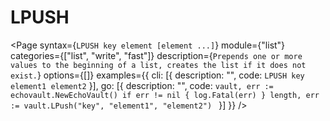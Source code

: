 # LPUSH

<Page 
  syntax={`LPUSH key element [element ...]`}
  module={"list"}
  categories={["list", "write", "fast"]}
  description={`Prepends one or more values to the beginning of a list, creates the list if it does not exist.`}
  options={[]}
  examples={{
    cli: [{ description: "", code: `LPUSH key element1 element2` }],
    go: [{
      description: "",
      code: `vault, err := echovault.NewEchoVault()
if err != nil {
  log.Fatal(err)
}
length, err := vault.LPush("key", "element1", "element2")
`
    }]
  }}
/>